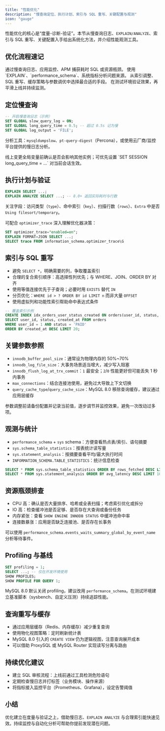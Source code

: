 ```yaml
---
title: "性能优化"
description: "慢查询定位、执行计划、索引与 SQL 重写、关键配置与观测"
icon: "gauge"
---
```


性能优化的核心是“度量-诊断-验证”。本节从慢查询日志、`EXPLAIN/ANALYZE`、索引与 SQL 重写、关键配置入手给出系统化方法，并介绍性能观测工具。

## 优化流程速记

<Steps>
  <Step title="发现问题">
    通过慢查询日志、应用监控、APM 捕获耗时 SQL 或资源瓶颈。
  </Step>
  <Step title="定位根因">
    使用 `EXPLAIN`、`performance_schema`、系统指标分析问题来源。
  </Step>
  <Step title="制定方案">
    从索引调整、SQL 重写、缓存策略与参数调优中选择最合适的手段。
  </Step>
  <Step title="验证与回归">
    在测试环境验证效果，再平滑上线并持续监测。
  </Step>
</Steps>

## 定位慢查询

```sql
-- 开启慢查询日志（示例）
SET GLOBAL slow_query_log = ON;
SET GLOBAL long_query_time = 0.5; -- 超过 0.5s 记为慢
SET GLOBAL log_output = 'FILE';
```

分析工具：`mysqldumpslow`、`pt-query-digest`（Percona），或使用云厂商/监控平台提供的慢日志分析。

<Note>
线上变更全局变量前确认是否会影响其他实例；可优先设置 `SET SESSION long_query_time = ...` 对当前会话生效。
</Note>

## 执行计划与验证

```sql
EXPLAIN SELECT ...;
EXPLAIN ANALYZE SELECT ...; -- 8.0+ 返回实际耗时与行数
```

关注字段：访问类型（`type`）、命中索引（`key`）、扫描行数（`rows`）、`Extra` 中是否 `Using filesort/temporary`。

可配合 `optimizer_trace` 深入理解优化器决策：

```sql
SET optimizer_trace="enabled=on";
EXPLAIN FORMAT=JSON SELECT ...;
SELECT trace FROM information_schema.optimizer_trace\G
```

## 索引与 SQL 重写

- 避免 `SELECT *`，明确需要的列，争取覆盖索引
- 合理的复合索引顺序：高选择性列优先；与 WHERE、JOIN、ORDER BY 对齐
- 使用等值连接优先于子查询；必要时用 `EXISTS` 替代 `IN`
- 分页优化：`WHERE id > ? ORDER BY id LIMIT n` 而非大量 `OFFSET`
- 使用虚拟列和功能性索引帮助命中表达式条件

```sql
-- 覆盖索引示例
CREATE INDEX idx_orders_user_status_created ON orders(user_id, status, created_at);
SELECT user_id, status, created_at FROM orders
WHERE user_id = 1 AND status = 'PAID'
ORDER BY created_at DESC LIMIT 20;
```

## 关键参数参照

- `innodb_buffer_pool_size`：通常设为物理内存的 50%~70%
- `innodb_log_file_size`：大事务场景适当增大，减少写入阻塞
- `innodb_flush_log_at_trx_commit`：`1` 最安全；`2`/`0` 性能更好但可能丢失 1 秒内事务
- `max_connections`：结合连接池使用，避免过大导致上下文切换
- `query_cache_type`/`query_cache_size`：MySQL 8.0 移除查询缓存，建议通过应用层缓存

<Warning>
参数调整前请备份配置并记录当前值，逐步调节并监控效果，避免一次改动过多项。
</Warning>

## 观测与统计

- `performance_schema` + `sys` schema：方便查看热点表/索引、语句摘要
- `sys.schema_table_statistics`：按表统计读写量
- `sys.statement_analysis`：按摘要查看平均/最大执行时间
- `INFORMATION_SCHEMA.TABLE_STATISTICS`：统计信息检查

```sql
SELECT * FROM sys.schema_table_statistics ORDER BY rows_fetched DESC LIMIT 10;
SELECT * FROM sys.statement_analysis ORDER BY avg_latency DESC LIMIT 10;
```

## 资源瓶颈排查

- CPU 高：确认是否大量排序、哈希或全表扫描；考虑索引优化或拆分
- IO 高：检查缓冲池是否足够、是否存在大查询或备份任务
- 内存紧张：查看 `SHOW ENGINE INNODB STATUS` 中缓冲池命中率
- 连接数暴涨：应用是否缺乏连接池、是否存在长事务

可以使用 `performance_schema.events_waits_summary_global_by_event_name` 分析等待事件。

## Profiling 与基线

```sql
SET profiling = 1;
SELECT ...; -- 仅在开发环境使用
SHOW PROFILES;
SHOW PROFILE FOR QUERY 1;
```

MySQL 8.0 默认关闭 profiling，建议改用 `performance_schema`。在测试环境建立基准脚本（sysbench、自定义压测）持续追踪性能。

## 查询重写与缓存

- 通过应用层缓存（Redis、内存缓存）减少重复查询
- 使用物化视图策略：定时刷新统计表
- MySQL 8.0 引入的 `CREATE VIEW` 仍为逻辑视图，注意查询展开成本
- 可以借助 ProxySQL 或 MySQL Router 实现读写分离与路由

## 持续优化建议

- 建立 SQL 审核流程：上线前通过工具检测危险语句
- 定期检查慢日志并打标签（业务模块、操作来源）
- 将指标接入监控平台（Prometheus、Grafana），设定告警阈值

## 小结

优化建立在度量与验证之上，借助慢日志、`EXPLAIN ANALYZE` 与合理索引能快速见效。持续监控与自动化分析可帮助你提前发现潜在问题。
